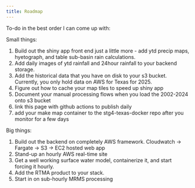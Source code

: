 ```yaml
---
title: Roadmap
---
```


To-do in the best order I can come up with:

Small things:

1. Build out the shiny app front end just a little more - add ytd precip maps, hyetograph, and table sub-basin rain calculations.
3. Add daily images of ytd rainfall and 24hour rainfall to your backend storage.
2. Add the historical data that you have on disk to your s3 bucket.  Currently, you only hold data on AWS for Texas for 2025.
3. Figure out how to cache your map tiles to speed up shiny app
4. Document your manual processing flows when you load the 2002-2024 onto s3 bucket
5. link this page with github actions to publish daily
6. add your make map container to the stg4-texas-docker repo after you monitor for a few days

Big things:

1. Build out the backend on completely AWS framework. Cloudwatch -> Fargate -> S3 -> EC2 hosted web app
2. Stand-up an hourly AWS real-time site
3. Get a well working surface water model, containerize it, and start forcing it hourly.
4. Add the RTMA product to your stack.
5. Start in on sub-hourly MRMS processing




